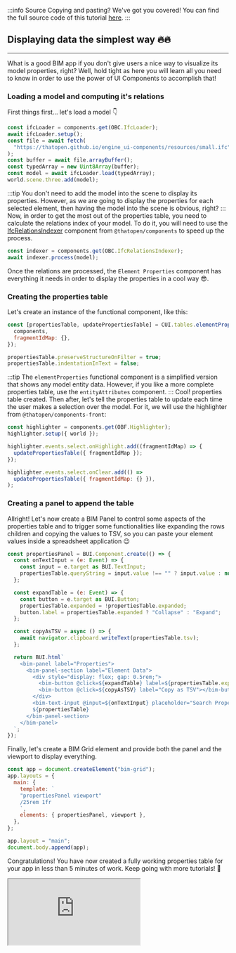 :::info Source
Copying and pasting? We've got you covered! You can find the full source code of this tutorial [here](https://github.com/ThatOpen/engine_ui-components/blob/main/packages/obc/src/components/tables/ElementProperties/example.ts).
:::

## Displaying data the simplest way 🔥🔥
---
What is a good BIM app if you don't give users a nice way to visualize its model properties, right? Well, hold tight as here you will learn all you need to know in order to use the power of UI Components to accomplish that!
### Loading a model and computing it's relations
First things first... let's load a model 👇

```js
const ifcLoader = components.get(OBC.IfcLoader);
await ifcLoader.setup();
const file = await fetch(
  "https://thatopen.github.io/engine_ui-components/resources/small.ifc",
);
const buffer = await file.arrayBuffer();
const typedArray = new Uint8Array(buffer);
const model = await ifcLoader.load(typedArray);
world.scene.three.add(model);
```
:::tip
You don't need to add the model into the scene to display its properties. However, as we are going to display the properties for each selected element, then having the model into the scene is obvious, right?
:::
Now, in order to get the most out of the properties table, you need to calculate the relations index of your model. To do it, you will need to use the [IfcRelationsIndexer](/Tutorials/Components/Core/IfcRelationsIndexer) component from `@thatopen/components` to speed up the process.

```js
const indexer = components.get(OBC.IfcRelationsIndexer);
await indexer.process(model);
```
Once the relations are processed, the `Element Properties` component has everything it needs in order to display the properties in a cool way 😎.
### Creating the properties table
Let's create an instance of the functional component, like this:

```js
const [propertiesTable, updatePropertiesTable] = CUI.tables.elementProperties({
  components,
  fragmentIdMap: {},
});

propertiesTable.preserveStructureOnFilter = true;
propertiesTable.indentationInText = false;
```
:::tip
The `elementProperties` functional component is a simplified version that shows any model entity data. However, if you like a more complete properties table, use the `entityAttributes` component.
:::
Cool! properties table created. Then after, let's tell the properties table to update each time the user makes a selection over the model. For it, we will use the highlighter from `@thatopen/components-front`:

```js
const highlighter = components.get(OBF.Highlighter);
highlighter.setup({ world });

highlighter.events.select.onHighlight.add((fragmentIdMap) => {
  updatePropertiesTable({ fragmentIdMap });
});

highlighter.events.select.onClear.add(() =>
  updatePropertiesTable({ fragmentIdMap: {} }),
);
```
### Creating a panel to append the table
Allright! Let's now create a BIM Panel to control some aspects of the properties table and to trigger some functionalities like expanding the rows children and copying the values to TSV, so you can paste your element values inside a spreadsheet application 😉

```js
const propertiesPanel = BUI.Component.create(() => {
  const onTextInput = (e: Event) => {
    const input = e.target as BUI.TextInput;
    propertiesTable.queryString = input.value !== "" ? input.value : null;
  };

  const expandTable = (e: Event) => {
    const button = e.target as BUI.Button;
    propertiesTable.expanded = !propertiesTable.expanded;
    button.label = propertiesTable.expanded ? "Collapse" : "Expand";
  };

  const copyAsTSV = async () => {
    await navigator.clipboard.writeText(propertiesTable.tsv);
  };

  return BUI.html`
    <bim-panel label="Properties">
      <bim-panel-section label="Element Data">
        <div style="display: flex; gap: 0.5rem;">
          <bim-button @click=${expandTable} label=${propertiesTable.expanded ? "Collapse" : "Expand"}></bim-button> 
          <bim-button @click=${copyAsTSV} label="Copy as TSV"></bim-button> 
        </div> 
        <bim-text-input @input=${onTextInput} placeholder="Search Property"></bim-text-input>
        ${propertiesTable}
      </bim-panel-section>
    </bim-panel>
  `;
});
```
Finally, let's create a BIM Grid element and provide both the panel and the viewport to display everything.

```js
const app = document.createElement("bim-grid");
app.layouts = {
  main: {
    template: `
    "propertiesPanel viewport"
    /25rem 1fr
    `,
    elements: { propertiesPanel, viewport },
  },
};

app.layout = "main";
document.body.append(app);
```
Congratulations! You have now created a fully working properties table for your app in less than 5 minutes of work. Keep going with more tutorials! 💪



<iframe src="https://thatopen.github.io/engine_ui-components/examples/ElementProperties"></iframe>